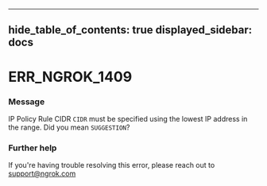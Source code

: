 

---
hide_table_of_contents: true
displayed_sidebar: docs
---


# ERR_NGROK_1409

### Message
IP Policy Rule CIDR `CIDR` must be specified using the lowest IP address in the range. Did you mean `SUGGESTION`?

<ErrorDetails error="err_ngrok_1409" />



### Further help
If you're having trouble resolving this error, please reach out to [support@ngrok.com](mailto:support@ngrok.com?subject=Help%20with%20ERR_NGROK_1409)

